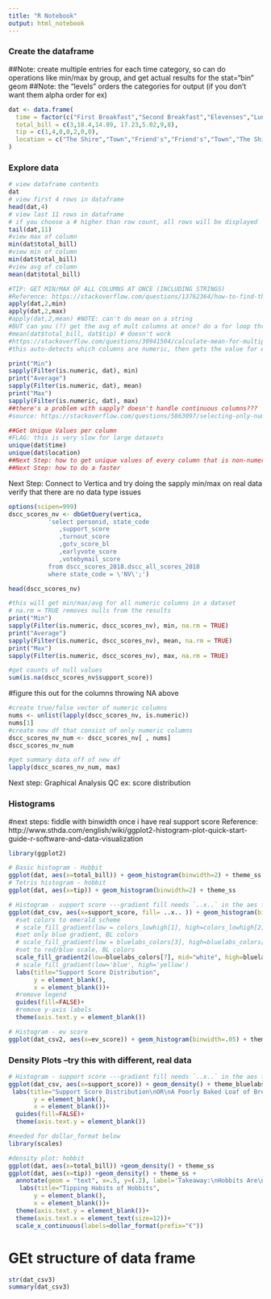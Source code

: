 ```yaml
---
title: "R Notebook"
output: html_notebook
---
```


### Create the dataframe
##Note: create multiple entries for each time category, so can do operations like min/max by group, and get actual results for the stat="bin" geom
##Note: the "levels" orders the categories for output (if you don't want them alpha order for ex)
```r
dat <- data.frame(
  time = factor(c("First Breakfast","Second Breakfast","Elevenses","Luncheon","Afternoon Tea","Dinner","Supper"), levels=c("First Breakfast","Second Breakfast","Elevenses","Luncheon","Afternoon Tea","Dinner","Supper")),
  total_bill = c(3,18.4,14.89, 17.23,5.02,9,8),
  tip = c(1,4,0,0,2,0,0),
  location = c("The Shire","Town","Friend's","Friend's","Town","The Shire","The Shire")
)
```

### Explore data

```r
# view dataframe contents
dat
# view first 4 rows in dataframe
head(dat,4)
# view last 11 rows in dataframe
# if you choose a # higher than row count, all rows will be displayed
tail(dat,11)
#view max of column
min(dat$total_bill)
#view min of column
min(dat$total_bill)
#view avg of column
mean(dat$total_bill)

#TIP: GET MIN/MAX OF ALL COLUMNS AT ONCE (INCLUDING STRINGS)
#Reference: https://stackoverflow.com/questions/13762364/how-to-find-the-minimum-value-of-a-column-in-r
apply(dat,2,min)
apply(dat,2,max)
#apply(dat,2,mean) #NOTE: can't do mean on a string
#BUT can you (?) get the avg of mult columns at once? do a for loop through a list of variable names?
#mean(dat$total_bill, dat$tip) # doesn't work
#https://stackoverflow.com/questions/30941504/calculate-mean-for-multiple-columns-in-data-frame
#this auto-detects which columns are numeric, then gets the value for each

print("Min")
sapply(Filter(is.numeric, dat), min)
print("Average")
sapply(Filter(is.numeric, dat), mean)
print("Max")
sapply(Filter(is.numeric, dat), max)
##there's a problem with sapply? doesn't handle continuous columns??? 
#source: https://stackoverflow.com/questions/5863097/selecting-only-numeric-columns-from-a-data-frame

##Get Unique Values per column
#FLAG: this is very slow for large datasets
unique(dat$time)
unique(dat$location)
##Next Step: how to get unique values of every column that is non-numeric in 1 step?
##Next Step: how to do a faster 
```

Next Step: Connect to Vertica and try doing the sapply min/max on real data
verify that there are no data type issues

```r
options(scipen=999)
dscc_scores_nv <- dbGetQuery(vertica, 
           'select personid, state_code
              ,support_score
              ,turnout_score
              ,gotv_score_bl
              ,earlyvote_score
              ,votebymail_score
           from dscc_scores_2018.dscc_all_scores_2018 
           where state_code = \'NV\';')

head(dscc_scores_nv)

#this will get min/max/avg for all numeric columns in a dataset
# na.rm = TRUE removes nulls from the results
print("Min")
sapply(Filter(is.numeric, dscc_scores_nv), min, na.rm = TRUE)
print("Average")
sapply(Filter(is.numeric, dscc_scores_nv), mean, na.rm = TRUE)
print("Max")
sapply(Filter(is.numeric, dscc_scores_nv), max, na.rm = TRUE)

#get counts of null values
sum(is.na(dscc_scores_nv$support_score))
```

#figure this out for the columns throwing NA above
```r
#create true/false vector of numeric columns
nums <- unlist(lapply(dscc_scores_nv, is.numeric))  
nums[1]
#create new df that consist of only numeric columns
dscc_scores_nv_num <- dscc_scores_nv[ , nums]
dscc_scores_nv_num

#get summary data off of new df
lapply(dscc_scores_nv_num, max)

```


Next step: Graphical Analysis QC
ex: score distribution

### Histograms

#next steps: fiddle with binwidth once i have real support score
Reference: http://www.sthda.com/english/wiki/ggplot2-histogram-plot-quick-start-guide-r-software-and-data-visualization
```r
library(ggplot2)

# Basic histogram - Hobbit
ggplot(dat, aes(x=total_bill)) + geom_histogram(binwidth=2) + theme_ss
# Tetris histogram - hobbit
ggplot(dat, aes(x=tip)) + geom_histogram(binwidth=2) + theme_ss

# Histogram - support score ---gradient fill needs `..x..` in the aes fill to work properly, I don't know why
ggplot(dat_csv, aes(x=support_score, fill= ..x.. )) + geom_histogram(binwidth=.005) + theme_bluelabs +
  #set colors to emerald scheme
  # scale_fill_gradient(low = colors_lowhigh[1], high=colors_lowhigh[2])
  #set only blue gradient, BL colors
  # scale_fill_gradient(low = bluelabs_colors[3], high=bluelabs_colors[5])
  #set to red/blue scale, BL colors
  scale_fill_gradient2(low=bluelabs_colors[7], mid="white", high=bluelabs_colors[5], midpoint=0.5)+
  # scale_fill_gradient(low='blue', high='yellow')
  labs(title="Support Score Distribution",
       y = element_blank(),
       x = element_blank())+
  #remove legend
  guides(fill=FALSE)+
  #remove y-axis labels
  theme(axis.text.y = element_blank())

# Histogram - ev score
ggplot(dat_csv2, aes(x=ev_score)) + geom_histogram(binwidth=.05) + theme_ss
```

### Density Plots --try this with different, real data
```r
# Histogram - support score ---gradient fill needs `..x..` in the aes fill to work properly, I don't know why
ggplot(dat_csv, aes(x=support_score)) + geom_density() + theme_bluelabs +
 labs(title="Support Score Distribution\nOR\nA Poorly Baked Loaf of Bread\n?",
       y = element_blank(),
       x = element_blank())+
  guides(fill=FALSE)+
  theme(axis.text.y = element_blank())

#needed for dollar_format below
library(scales)

#density plot: hobbit
ggplot(dat, aes(x=total_bill)) +geom_density() + theme_ss
ggplot(dat, aes(x=tip)) +geom_density() + theme_ss +
  annotate(geom = "text", x=.5, y=(.2), label='Takeaway:\nHobbits Are\nBad Tippers', size = 4, fontface=1.2, color=colors_ss[4])+
   labs(title="Tipping Habits of Hobbits",
       y = element_blank(),
       x = element_blank())+
  theme(axis.text.y = element_blank())+
  theme(axis.text.x = element_text(size=12))+
  scale_x_continuous(labels=dollar_format(prefix="€"))
```

# GEt structure of data frame
```r
str(dat_csv3)
summary(dat_csv3)
```

